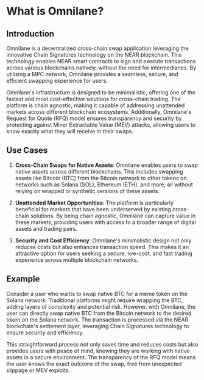 # What is Omnilane?

## Introduction

Omnilane is a decentralized cross-chain swap application leveraging the innovative Chain Signatures technology on the NEAR blockchain. This technology enables NEAR smart contracts to sign and execute transactions across various blockchains natively, without the need for intermediaries. By utilizing a MPC network, Omnilane provides a seamless, secure, and efficient swapping experience for users.

Omnilane's infrastructure is designed to be minimalistic, offering one of the fastest and most cost-effective solutions for cross-chain trading. The platform is chain agnostic, making it capable of addressing unattended markets across different blockchain ecosystems. Additionally, Omnilane's Request for Quote (RFQ) model ensures transparency and security by protecting against Miner Extractable Value (MEV) attacks, allowing users to know exactly what they will receive in their swaps.

## Use Cases

1. **Cross-Chain Swaps for Native Assets**: Omnilane enables users to swap native assets across different blockchains. This includes swapping assets like Bitcoin (BTC) from the Bitcoin network to other tokens on networks such as Solana (SOL), Ethereum (ETH), and more, all without relying on wrapped or synthetic versions of these assets.

2. **Unattended Market Opportunities**: The platform is particularly beneficial for markets that have been underserved by existing cross-chain solutions. By being chain agnostic, Omnilane can capture value in these markets, providing users with access to a broader range of digital assets and trading pairs.

3. **Security and Cost Efficiency**: Omnilane's minimalistic design not only reduces costs but also enhances transaction speed. This makes it an attractive option for users seeking a secure, low-cost, and fast trading experience across multiple blockchain networks.

## Example

Consider a user who wants to swap native BTC for a meme token on the Solana network. Traditional platforms might require wrapping the BTC, adding layers of complexity and potential risk. However, with Omnilane, the user can directly swap native BTC from the Bitcoin network to the desired token on the Solana network. The transaction is processed via the NEAR blockchain's settlement layer, leveraging Chain Signatures technology to ensure security and efficiency.

This straightforward process not only saves time and reduces costs but also provides users with peace of mind, knowing they are working with native assets in a secure environment. The transparency of the RFQ model means the user knows the exact outcome of the swap, free from unexpected slippage or MEV exploits.
